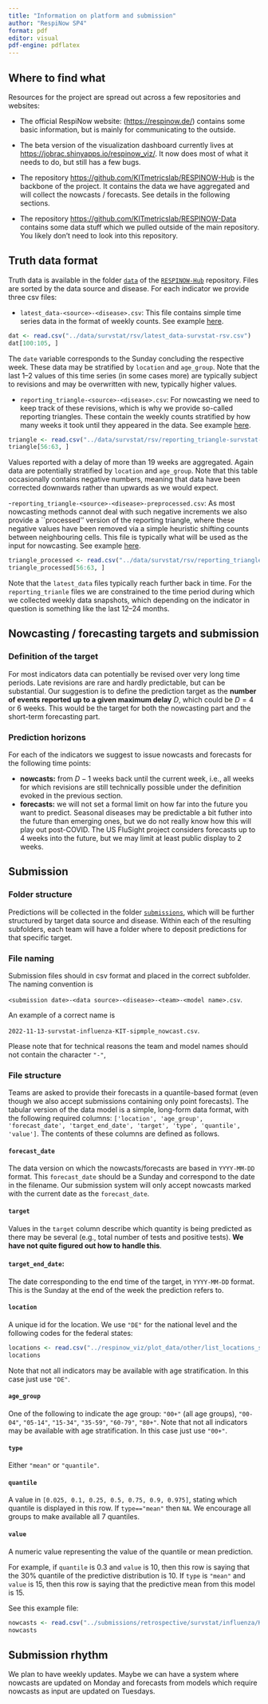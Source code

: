 ```yaml
---
title: "Information on platform and submission"
author: "RespiNow SP4"
format: pdf
editor: visual
pdf-engine: pdflatex
---
```


## Where to find what

Resources for the project are spread out across a few repositories and websites:

- The official RespiNow website: (<https://respinow.de/>) contains some basic information, but is mainly for communicating to the outside.

- The beta version of the visualization dashboard currently lives at <https://jobrac.shinyapps.io/respinow_viz/>. It now does most of what it needs to do, but still has a few bugs.

- The repository <https://github.com/KITmetricslab/RESPINOW-Hub> is the backbone of the project. It contains the data we have aggregated and will collect the nowcasts / forecasts. See details in the following sections.

- The repository <https://github.com/KITmetricslab/RESPINOW-Data> contains some data stuff which we pulled outside of the main repository. You likely don't need to look into this repository.


## Truth data format

Truth data is available in the folder [`data`](https://github.com/KITmetricslab/RESPINOW-Hub/tree/main/data) of the [`RESPINOW-Hub`](https://github.com/KITmetricslab/RESPINOW-Hub) repository. Files are sorted by the data source and disease. For each indicator we provide three csv files:

- `latest_data-<source>-<disease>.csv`: This file contains simple time series data in the format of weekly counts. See example [here](https://github.com/KITmetricslab/RESPINOW-Hub/blob/main/data/survstat/influenza/latest_data-survstat-influenza.csv).
```r
dat <- read.csv("../data/survstat/rsv/latest_data-survstat-rsv.csv")
dat[100:105, ]
```

The `date` variable corresponds to the Sunday concluding the respective week. These data may be stratified by `location` and `age_group`. Note that the last 1--2 values of this time series (in some cases more) are typically subject to revisions and may be overwritten with new, typically higher values.

- `reporting_triangle-<source>-<disease>.csv`: For nowcasting we need to keep track of these revisions, which is why we provide so-called reporting triangles. These contain the weekly counts stratified by how many weeks it took until they appeared in the data. See example [here](https://github.com/KITmetricslab/RESPINOW-Hub/blob/main/data/survstat/influenza/reporting_triangle-survstat-influenza.csv).
```r
triangle <- read.csv("../data/survstat/rsv/reporting_triangle-survstat-rsv.csv")
triangle[56:63, ]
```
Values reported with a delay of more than 19 weeks are aggregated. Again data are potentially stratified by `location` and `age_group`. Note that this table occasionally contains negative numbers, meaning that data have been corrected downwards rather than upwards as we would expect.

-`reporting_triangle-<source>-<disease>-preprocessed.csv`: As most nowcasting methods cannot deal with such negative increments we also provide a ``processed'' version of the reporting triangle, where these negative values have been removed via a simple heuristic shifting counts between neighbouring cells. This file is typically what will be used as the input for nowcasting. See example [here](https://github.com/KITmetricslab/RESPINOW-Hub/blob/main/data/survstat/influenza/reporting_triangle-survstat-influenza-preprocessed.csv).
```r
triangle_processed <- read.csv("../data/survstat/rsv/reporting_triangle-survstat-rsv-preprocessed.csv")
triangle_processed[56:63, ]
```

Note that the `latest_data` files typically reach further back in time. For the `reporting_trianle` files we are constrained to the time period during which we collected weekly data snapshots, which depending on the indicator in question is something like the last 12--24 months.

## Nowcasting / forecasting targets and submission

### Definition of the target

For most indicators data can potentially be revised over very long time periods. Late revisions are rare and hardly predictable, but can be substantial. Our suggestion is to define the prediction target as the **number of events reported up to a given maximum delay** $D$, which could be $D = 4$ or 6 weeks. This would be the target for both the nowcasting part and the short-term forecasting part.

### Prediction horizons

For each of the indicators we suggest to issue nowcasts and forecasts for the following time points:

- **nowcasts:** from $D - 1$ weeks back until the current week, i.e., all weeks for which revisions are still technically possible under the definition evoked in the previous section.
- **forecasts:** we will not set a formal limit on how far into the future you want to predict. Seasonal diseases may be predictable a bit futher into the future than emerging ones, but we do not really know how this will play out post-COVID. The US FluSight project considers forecasts up to 4 weeks into the future, but we may limit at least public display to 2 weeks.

## Submission

### Folder structure

Predictions will be collected in the folder [`submissions`](https://github.com/KITmetricslab/RESPINOW-Hub/tree/main/submissions/), which will be further structured by target data source and disease. Within each of the resulting subfolders, each team will have a folder where to deposit predictions for that specific target.

### File naming

Submission files should in csv format and placed in the correct subfolder. The naming convention is

`<submission date>-<data source>-<disease>-<team>-<model name>.csv`.

An example of a correct name is

`2022-11-13-survstat-influenza-KIT-sipmple_nowcast.csv`.

Please note that for technical reasons the team and model names should not contain the character `"-"`,

### File structure

Teams are asked to provide their forecasts in a quantile-based format (even though we also accept submissions containing only point forecasts). The tabular version of the data model is a simple, long-form data format, with the following required columns: `['location', 'age_group', 'forecast_date', 'target_end_date', 'target', 'type', 'quantile', 'value']`. The contents of these columns are defined as follows.

#### `forecast_date`

The data version on which the nowcasts/forecasts are based in `YYYY-MM-DD` format. This `forecast_date` should be a Sunday and correspond to the date in the filename. Our submission system will only accept nowcasts marked with the current date as the `forecast_date`.

#### `target`

Values in the `target` column describe which quantity is being predicted as there may be several (e.g., total number of tests and positive tests). **We have not quite figured out how to handle this**.



#### `target_end_date`:

The date corresponding to the end time of the target, in `YYYY-MM-DD` format. This is the Sunday at the end of the week the prediction refers to.

#### `location`

A unique id for the location. We use `"DE"` for the national level and the following codes for the federal states:
```r
locations <- read.csv("../respinow_viz/plot_data/other/list_locations_survstat.csv")
locations
```

Note that not all indicators may be available with age stratification. In this case just use `"DE"`.

#### `age_group`

One of the following to indicate the age group: `"00+"` (all age groups), `"00-04"`, `"05-14"`, `"15-34"`, `"35-59"`, `"60-79"`, `"80+"`. Note that not all indicators may be available with age stratification. In this case just use `"00+"`.


#### `type`

Either `"mean"` or `"quantile"`.

#### `quantile`

A value in `[0.025, 0.1, 0.25, 0.5, 0.75, 0.9, 0.975]`, stating which quantile is displayed in this row. If `type=="mean"` then `NA`. We encourage all groups to make available all 7 quantiles.

#### `value`

A numeric value representing the value of the quantile or mean prediction.

For example, if `quantile` is 0.3 and `value` is 10, then this row is saying that the 30% quantile of the predictive distribution is 10. If `type` is `"mean"` and `value` is 15, then this row is saying that the predictive mean from this model is 15. 

See this example file:
```r
nowcasts <- read.csv("../submissions/retrospective/survstat/influenza/KIT-epinowcast/2023-02-05-survstat-influenza-KIT-epinowcast.csv")
nowcasts
```

## Submission rhythm

We plan to have weekly updates. Maybe we can have a system where nowcasts are updated on Monday and forecasts from models which require nowcasts as input are updated on Tuesdays.